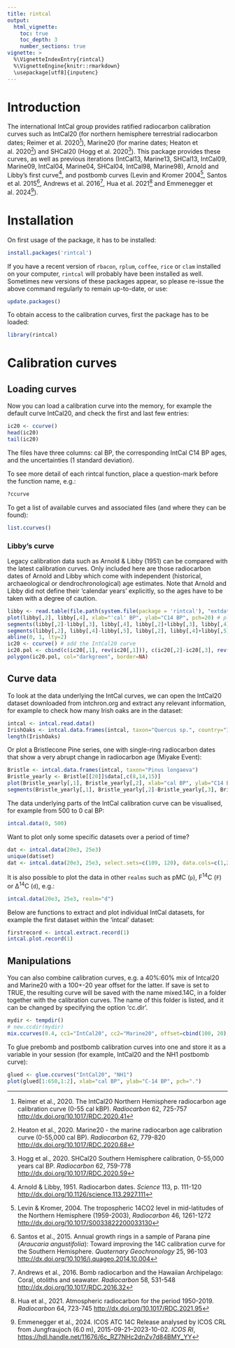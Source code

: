 ```yaml
---
title: rintcal
output:
  html_vignette:
    toc: true
    toc_depth: 3
    number_sections: true
vignette: >
  %\VignetteIndexEntry{rintcal}
  %\VignetteEngine{knitr::rmarkdown}
  \usepackage[utf8]{inputenc}
---
```


# Introduction

The international IntCal group provides ratified radiocarbon calibration curves such as IntCal20 (for northern hemisphere terrestrial radiocarbon dates; Reimer et al. 2020[^1]), Marine20 (for marine dates; Heaton et al. 2020[^2]) and SHCal20 (Hogg et al. 2020[^3]). This package provides these curves, as well as previous iterations (IntCal13, Marine13, SHCal13, IntCal09, Marine09, IntCal04, Marine04, SHCal04, IntCal98, Marine98), Arnold and Libby's first curve[^4], and postbomb curves (Levin and Kromer 2004[^5], Santos et al. 2015[^6], Andrews et al. 2016[^7], Hua et al. 2021[^8] and Emmenegger et al. 2024[^9]). 

# Installation

On first usage of the package, it has to be installed: 

```r
install.packages('rintcal')
``` 

If you have a recent version of `rbacon`, `rplum`, `coffee`, `rice` or `clam` installed on your computer, `rintcal` will probably have been installed as well. Sometimes new versions of these packages appear, so please re-issue the above command regularly to remain up-to-date, or use:

```r
update.packages()
``` 

To obtain access to the calibration curves, first the package has to be loaded:

```r
library(rintcal)
```

# Calibration curves

## Loading curves

Now you can load a calibration curve into the memory, for example the default curve IntCal20, and check the first and last few entries:

```r
ic20 <- ccurve()
head(ic20)
tail(ic20)
```

The files have three columns: cal BP, the corresponding IntCal C14 BP ages, and the uncertainties (1 standard deviation). 

To see more detail of each rintcal function, place a question-mark before the function name, e.g.:

```r
?ccurve
```

To get a list of available curves and associated files (and where they can be found):

```r
list.ccurves()
```

### Libby's curve

Legacy calibration data such as Arnold & Libby (1951) can be compared with the latest calibration curves. Only included here are those radiocarbon dates of Arnold and Libby which come with independent (historical, archaeological or dendrochronological) age estimates. Note that Arnold and Libby did not define their 'calendar years' explicitly, so the ages have to be taken with a degree of caution.

```r
libby <- read.table(file.path(system.file(package = 'rintcal'), "extdata/Arnold_Libby_1951.txt"), header=T, sep=",")
plot(libby[,2], libby[,4], xlab="'cal' BP", ylab="C14 BP", pch=20) # plot the radiocarbon dates and their known calendar ages
segments(libby[,2]-libby[,3], libby[,4], libby[,2]+libby[,3], libby[,4]) # calendar error bars (not all are quantified)
segments(libby[,2], libby[,4]-libby[,5], libby[,2], libby[,4]+libby[,5]) # radiocarbon error bars
abline(0, 1, lty=2)
ic20 <- ccurve() # add the IntCal20 curve
ic20.pol <- cbind(c(ic20[,1], rev(ic20[,1])), c(ic20[,2]-ic20[,3], rev(ic20[,2]+ic20[,3])))
polygon(ic20.pol, col="darkgreen", border=NA)
```

## Curve data

To look at the data underlying the IntCal curves, we can open the IntCal20 dataset downloaded from intchron.org and extract any relevant information, for example to check how many Irish oaks are in the dataset:

```r
intcal <- intcal.read.data()
IrishOaks <- intcal.data.frames(intcal, taxon="Quercus sp.", country="Ireland")
length(IrishOaks)
```

Or plot a Bristlecone Pine series, one with single-ring radiocarbon dates that show a very abrupt change in radiocarbon age (Miyake Event):

```r
Bristle <- intcal.data.frames(intcal, taxon="Pinus longaeva")
Bristle_yearly <- Bristle[[20]]$data[,c(8,14,15)]
plot(Bristle_yearly[,1], Bristle_yearly[,2], xlab="cal BP", ylab="C14 BP")
segments(Bristle_yearly[,1], Bristle_yearly[,2]-Bristle_yearly[,3], Bristle_yearly[,1], Bristle_yearly[,2]+Bristle_yearly[,3])
```

The data underlying parts of the IntCal calibration curve can be visualised, for example from 500 to 0 cal BP:

```r
intcal.data(0, 500)
```

Want to plot only some specific datasets over a period of time? 

```r
dat <- intcal.data(20e3, 25e3)
unique(dat$set)
dat <- intcal.data(20e3, 25e3, select.sets=c(109, 120), data.cols=c(1,2))
```

It is also possible to plot the data in other `realms` such as pMC (`p`), F<sup>14</sup>C (`F`) or &Delta;<sup>14</sup>C (`d`), e.g.:

```r
intcal.data(20e3, 25e3, realm="d")
```

Below are functions to extract and plot individual IntCal datasets, for example the first dataset within the 'intcal' dataset:

```r
firstrecord <- intcal.extract.record(1)
intcal.plot.record(1)
```

## Manipulations

You can also combine calibration curves, e.g. a 40%:60% mix of Intcal20 and Marine20 with a 100+-20 year offset for the latter. If save is set to TRUE, the resulting curve will be saved with the name mixed.14C, in a folder together with the calibration curves. The name of this folder is listed, and it can be changed by specifying the option 'cc.dir'.

```r
mydir <- tempdir()
# new.ccdir(mydir)
mix.ccurves(0.4, cc1="IntCal20", cc2="Marine20", offset=cbind(100, 20), save=TRUE, cc.dir=mydir)
```

To glue prebomb and postbomb calibration curves into one and store it as a variable in your session (for example, IntCal20 and the NH1 postbomb curve):

```r
glued <- glue.ccurves("IntCal20", "NH1")
plot(glued[1:650,1:2], xlab="cal BP", ylab="C-14 BP", pch=".")
```

[^1]: Reimer et al., 2020. The IntCal20 Northern Hemisphere radiocarbon age calibration curve (0-55 cal kBP). *Radiocarbon* 62, 725-757 <http://dx.doi.org/10.1017/RDC.2020.41>

[^2]: Heaton et al., 2020. Marine20 - the marine radiocarbon age calibration curve (0-55,000 cal BP). *Radiocarbon* 62, 779-820 <http://dx.doi.org/10.1017/RDC.2020.68>

[^3]: Hogg et al., 2020. SHCal20 Southern Hemisphere calibration, 0-55,000 years cal BP. *Radiocarbon* 62, 759-778 <http://dx.doi.org/10.1017/RDC.2020.59>

[^4]: Arnold & Libby, 1951. Radiocarbon dates. *Science* 113, p. 111-120 <http://dx.doi.org/10.1126/science.113.2927.111>

[^5]: Levin & Kromer, 2004. The tropospheric 14CO2 level in mid-latitudes of the Northern Hemisphere (1959-2003), *Radiocarbon* 46, 1261-1272 <http://dx.doi.org/10.1017/S0033822200033130>

[^6]: Santos et al., 2015. Annual growth rings in a sample of Parana pine (*Araucaria angustifolia*): Toward improving the 14C calibration curve for the Southern Hemisphere. *Quaternary Geochronology* 25, 96-103 <http://dx.doi.org/10.1016/j.quageo.2014.10.004>

[^7]: Andrews et al., 2016. Bomb radiocarbon and the Hawaiian Archipelago: Coral, otoliths and seawater. *Radiocarbon* 58, 531-548 <http://dx.doi.org/10.1017/RDC.2016.32>

[^8]: Hua et al., 2021. Atmospheric radiocarbon for the period 1950-2019. *Radiocarbon* 64, 723-745 <http://dx.doi.org/10.1017/RDC.2021.95>

[^9]: Emmenegger et al., 2024. ICOS ATC 14C Release analysed by ICOS CRL from Jungfraujoch (6.0 m), 2015-09-21–2023-10-02. *ICOS RI*,
 <https://hdl.handle.net/11676/6c_RZ7NHc2dnZv7d84BMY_YY>
